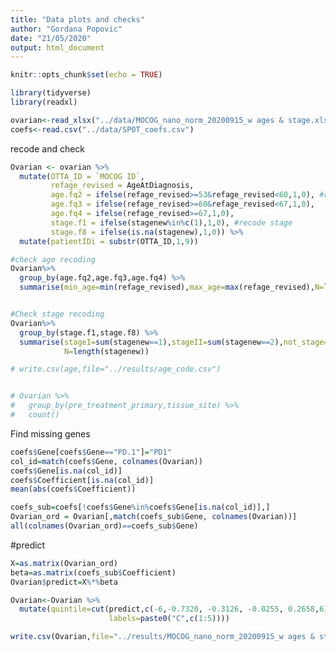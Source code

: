 ```yaml
---
title: "Data plots and checks"
author: "Gordana Popovic"
date: "21/05/2020"
output: html_document
---
```


```r
knitr::opts_chunk$set(echo = TRUE)
```


```r
library(tidyverse)
library(readxl)
```


```r
ovarian<-read_xlsx("../data/MOCOG_nano_norm_20200915_w ages & stage.xlsx")
coefs<-read.csv("../data/SPOT_coefs.csv")
```


recode and check


```r
Ovarian <- ovarian %>% 
  mutate(OTTA_ID = `MOCOG ID`,
         refage_revised = AgeAtDiagnosis,
         age.fq2 = ifelse(refage_revised>=53&refage_revised<60,1,0), #recode age
         age.fq3 = ifelse(refage_revised>=60&refage_revised<67,1,0),
         age.fq4 = ifelse(refage_revised>=67,1,0),
         stage.f1 = ifelse(stagenew%in%c(1),1,0), #recode stage
         stage.f8 = ifelse(is.na(stagenew),1,0)) %>% 
  mutate(patientIDi = substr(OTTA_ID,1,9))


```


```r

#check age recoding
Ovarian%>% 
  group_by(age.fq2,age.fq3,age.fq4) %>% 
  summarise(min_age=min(refage_revised),max_age=max(refage_revised),N=length(refage_revised))


#Check stage recoding
Ovarian%>% 
  group_by(stage.f1,stage.f8) %>% 
  summarise(stageI=sum(stagenew==1),stageII=sum(stagenew==2),not_stage=sum(is.na(stagenew)),
            N=length(stagenew))

# write.csv(age,file="../results/age_code.csv")



```

```r
# Ovarian %>% 
#   group_by(pre_treatment_primary,tissue_site) %>% 
#   count()

```


Find missing genes
```r

coefs$Gene[coefs$Gene=="PD.1"]="PD1"
col_id=match(coefs$Gene, colnames(Ovarian))
coefs$Gene[is.na(col_id)]
coefs$Coefficient[is.na(col_id)]
mean(abs(coefs$Coefficient))

```


```r
coefs_sub=coefs[!coefs$Gene%in%coefs$Gene[is.na(col_id)],]
Ovarian_ord = Ovarian[,match(coefs_sub$Gene, colnames(Ovarian))]
all(colnames(Ovarian_ord)==coefs_sub$Gene)

```

#predict
```r
X=as.matrix(Ovarian_ord)
beta=as.matrix(coefs_sub$Coefficient)
Ovarian$predict=X%*%beta
```

```r
Ovarian<-Ovarian %>% 
  mutate(quintile=cut(predict,c(-6,-0.7320, -0.3126, -0.0255, 0.2658,6), 
                      labels=paste0("C",c(1:5))))
```


```r
write.csv(Ovarian,file="../results/MOCOG_nano_norm_20200915_w ages & stage.csv")
```



























